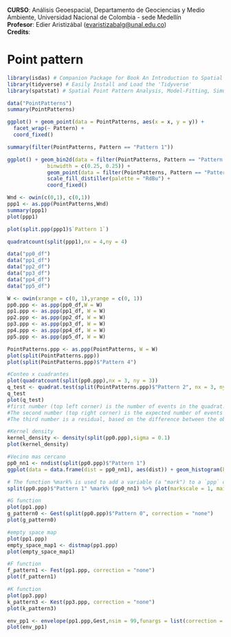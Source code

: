**CURSO**: Análisis Geoespacial, Departamento de Geociencias y Medio Ambiente, Universidad Nacional de Colombia - sede Medellín\
**Profesor**: Edier Aristizábal ([evaristizabalg\@unal.edu.co](mailto:evaristizabalg@unal.edu.co){.email})\
**Credits**: 

# Point pattern

```{r}
library(isdas) # Companion Package for Book An Introduction to Spatial Data Analysis and Statistics
library(tidyverse) # Easily Install and Load the 'Tidyverse'
library(spatstat) # Spatial Point Pattern Analysis, Model-Fitting, Simulation, Tests
```

```{r}
data("PointPatterns")
summary(PointPatterns)
```

```{r}
ggplot() + geom_point(data = PointPatterns, aes(x = x, y = y)) + 
  facet_wrap(~ Pattern) +
  coord_fixed()
```

```{r}
summary(filter(PointPatterns, Pattern == "Pattern 1"))
```

```{r}
ggplot() + geom_bin2d(data = filter(PointPatterns, Pattern == "Pattern 1"), aes(x = x, y = y),
             binwidth = c(0.25, 0.25)) +
             geom_point(data = filter(PointPatterns, Pattern == "Pattern 1"), aes(x = x, y = y)) + 
             scale_fill_distiller(palette = "RdBu") + 
             coord_fixed()
```

```{r}
Wnd <- owin(c(0,1), c(0,1)) 
ppp1 <- as.ppp(PointPatterns,Wnd)
summary(ppp1)
plot(ppp1)
```

```{r}
plot(split.ppp(ppp1)$`Pattern 1`)
```

```{r}
quadratcount(split(ppp1),nx = 4,ny = 4)

data("pp0_df")
data("pp1_df")
data("pp2_df")
data("pp3_df")
data("pp4_df")
data("pp5_df")
```

```{r}
W <- owin(xrange = c(0, 1),yrange = c(0, 1))
pp0.ppp <- as.ppp(pp0_df,W = W)
pp1.ppp <- as.ppp(pp1_df, W = W)
pp2.ppp <- as.ppp(pp2_df, W = W)
pp3.ppp <- as.ppp(pp3_df, W = W)
pp4.ppp <- as.ppp(pp4_df, W = W)
pp5.ppp <- as.ppp(pp5_df, W = W)

PointPatterns.ppp <- as.ppp(PointPatterns, W = W)
plot(split(PointPatterns.ppp))
plot(split(PointPatterns.ppp)$"Pattern 4")
```

```{r}
#Conteo x cuadrantes
plot(quadratcount(split(pp0.ppp),nx = 3, ny = 3))
q_test <- quadrat.test(split(PointPatterns.ppp)$"Pattern 2", nx = 3, ny = 3)
q_test
plot(q_test)
#first number (top left corner) is the number of events in the quadrat. 
#The second number (top right corner) is the expected number of events for a null landscape. 
#The third number is a residual, based on the difference between the observed and expected number of events. 
```

```{r}
#Kernel density
kernel_density <- density(split(pp0.ppp),sigma = 0.1)
plot(kernel_density)
```

```{r}
#Vecino mas cercano
pp0_nn1 <- nndist(split(pp0.ppp)$"Pattern 1")
ggplot(data = data.frame(dist = pp0_nn1), aes(dist)) + geom_histogram(binwidth = 0.03)
```

```{r}
# The function %mark% is used to add a variable (a "mark") to a `ppp` object. In this example, the variable we are adding to "Pattern 1" is the distance from the event to its nearest neighbor, as calculated above
split(pp0.ppp)$"Pattern 1" %mark% (pp0_nn1) %>% plot(markscale = 1, main = "Stienen diagram")
```

```{r}
#G function
plot(pp1.ppp)
g_pattern0 <- Gest(split(pp0.ppp)$"Pattern 0", correction = "none")
plot(g_pattern0)
```

```{r}
#empty space map
plot(pp1.ppp)
empty_space_map1 <- distmap(pp1.ppp) 
plot(empty_space_map1)
```

```{r}
#F function
f_pattern1 <- Fest(pp1.ppp, correction = "none")
plot(f_pattern1)
```

```{r}
#K function
plot(pp3.ppp)
k_pattern3 <- Kest(pp3.ppp, correction = "none")
plot(k_pattern3)
```

```{r}
env_pp1 <- envelope(pp1.ppp,Gest,nsim = 99,funargs = list(correction = "none"))
plot(env_pp1)
```
